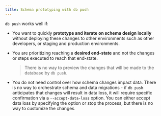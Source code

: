 ```yaml
---
title: Schema prototyping with db push
---
```


<TopBlock>

`db push` works well if:

- You want to quickly **prototype and iterate on schema design locally** without deploying these changes to other environments such as other developers, or staging and production environments.
- You are prioritizing reaching a **desired end-state** and not the changes or steps executed to reach that end-state. 

    > There is no way to preview the changes that will be made to the database by `db push`.

- You do not need control over how schema changes impact data. There is no way to orchestrate schema and data migrations - if `db push` anticipates that changes will result in data loss, it will require specific confirmation via a `--accept-data-loss` option. You can either accept data loss by specifying the option or stop the process, but there is no way to customize the changes.


</TopBlock>